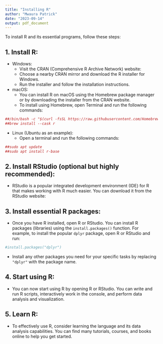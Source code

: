 ```yaml
---
title: "Installing R"
author: "Mwaura Patrick"
date: "2023-09-14"
output: pdf_document
---
```


To install R and its essential programs, follow these steps:

## 1. Install R:

- Windows:
   - Visit the CRAN (Comprehensive R Archive Network) website: \textcolor{red}{https://cran.r-project.org/}
   - Choose a nearby CRAN mirror and download the R installer for Windows.
   - Run the installer and follow the installation instructions.

- macOS:
   - You can install R on macOS using the Homebrew package manager or by downloading the installer from the CRAN website.
   - To install using Homebrew, open Terminal and run the following commands:
   
```r
##/bin/bash -c "$(curl -fsSL https://raw.githubusercontent.com/Homebrew/install/master/install.sh)"
##brew install --cask r

```

- Linux (Ubuntu as an example):
  - Open a terminal and run the following commands:

```r
##sudo apt update
##sudo apt install r-base

```


## 2. Install RStudio (optional but highly recommended):

- RStudio is a popular integrated development environment (IDE) for R that makes working with R much easier. You can download it from the RStudio website: \textcolor{red} {https://www.rstudio.com/products/rstudio/download/}

## 3. Install essential R packages:
   - Once you have R installed, open R or RStudio. You can install R packages (libraries) using the `install.packages()` function. For example, to install the popular `dplyr` package, open R or RStudio and run:
   
```r
#install.packages("dplyr")

```

- Install any other packages you need for your specific tasks by replacing `"dplyr"` with the package name.

## 4. Start using R:
- You can now start using R by opening R or RStudio. You can write and run R scripts, interactively work in the console, and perform data analysis and visualization.

## 5. Learn R:
- To effectively use R, consider learning the language and its data analysis capabilities. You can find many tutorials, courses, and books online to help you get started.

